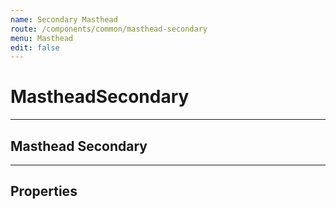 ```yaml
---
name: Secondary Masthead
route: /components/common/masthead-secondary
menu: Masthead
edit: false
---
```



# MastheadSecondary

<hr />

## Masthead Secondary

<Playground>
  <IFramePlayground>
    <MastheadSecondary
      isLoggedIn
      logoutUrl='/'
      showAccountNav={false}
      showLogin
      mastheadLinks={[{ text: 'Link', href: '/' }]} />
  </IFramePlayground>
</Playground>

<hr />

## Properties
<Props of={MastheadSecondary} />
